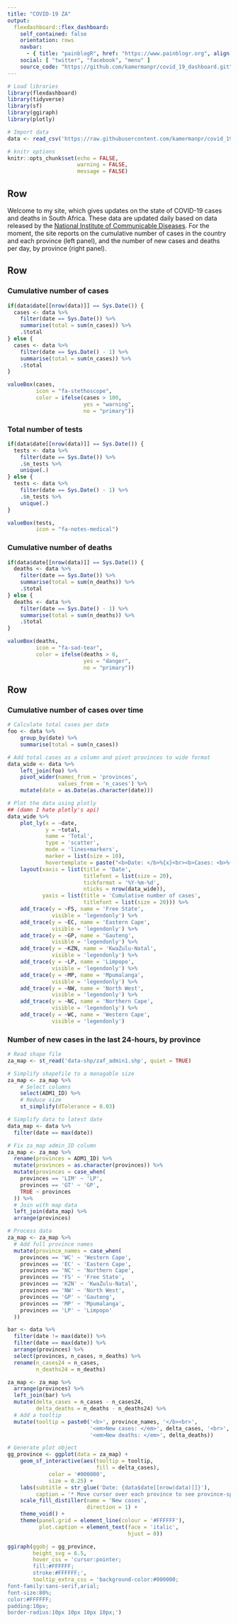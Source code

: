 ```yaml
---
title: "COVID-19 ZA"
output: 
  flexdashboard::flex_dashboard:
    self_contained: false
    orientation: rows
    navbar:
      - { title: "painblogR", href: "https://www.painblogr.org", align: right }
    social: [ "twitter", "facebook", "menu" ]
    source_code: "https://github.com/kamermanpr/covid_19_dashboard.git"
---
```


```r
# Load libraries
library(flexdashboard)
library(tidyverse)
library(sf)
library(ggiraph)
library(plotly)

# Import data
data <- read_csv('https://raw.githubusercontent.com/kamermanpr/covid_19_dataZA/master/data.csv')

# knitr options
knitr::opts_chunk$set(echo = FALSE,
                      warning = FALSE,
                      message = FALSE)
```

<style type="text/css">

.chart-title {
  border-bottom: 1px solid #d7d7d7;
  color: #000000;
  font-size: 20px;
  font-weight: 300;
  padding: 7px 10px 4px;
}

</style>

Row {data-height=50}
----------
Welcome to my site, which gives updates on the state of COVID-19 cases and deaths in South Africa. These data are updated daily based on data released by the [National Institute of Communicable Diseases](http://www.nicd.ac.za/){target="_blank"}. For the moment, the site reports on the cumulative number of cases in the country and each province (left panel), and the number of new cases and deaths per day, by province (right panel).

Row
----------

### Cumulative number of cases

```r
if(data$date[[nrow(data)]] == Sys.Date()) {
  cases <- data %>% 
    filter(date == Sys.Date()) %>% 
    summarise(total = sum(n_cases)) %>%
    .$total
} else {
  cases <- data %>% 
    filter(date == Sys.Date() - 1) %>% 
    summarise(total = sum(n_cases)) %>%
    .$total
}

valueBox(cases, 
         icon = "fa-stethoscope",
         color = ifelse(cases > 100, 
                        yes = "warning", 
                        no = "primary"))
```

### Total number of tests

```r
if(data$date[[nrow(data)]] == Sys.Date()) {
  tests <- data %>% 
    filter(date == Sys.Date()) %>% 
    .$n_tests %>% 
    unique(.)
} else {
  tests <- data %>% 
    filter(date == Sys.Date() - 1) %>% 
    .$n_tests %>% 
    unique(.)
}

valueBox(tests, 
         icon = "fa-notes-medical")
```

### Cumulative number of deaths

```r
if(data$date[[nrow(data)]] == Sys.Date()) {
  deaths <- data %>% 
    filter(date == Sys.Date()) %>% 
    summarise(total = sum(n_deaths)) %>%
    .$total
} else {
  deaths <- data %>% 
    filter(date == Sys.Date() - 1) %>% 
    summarise(total = sum(n_deaths)) %>%
    .$total
}

valueBox(deaths, 
         icon = "fa-sad-tear", 
         color = ifelse(deaths > 0, 
                        yes = "danger", 
                        no = "primary"))
```


Row
----------

### Cumulative number of cases over time

```r
# Calculate total cases per date
foo <- data %>% 
    group_by(date) %>% 
    summarise(total = sum(n_cases)) 

# Add total cases as a column and pivot provinces to wide format
data_wide <- data %>% 
    left_join(foo) %>% 
    pivot_wider(names_from = 'provinces',
                values_from = 'n_cases') %>% 
    mutate(date = as.Date(as.character(date)))

# Plot the data using plotly
## (damn I hate plotly's api)
data_wide %>%     
    plot_ly(x = ~date, 
            y = ~total, 
            name = 'Total',
            type = 'scatter', 
            mode = 'lines+markers',
            marker = list(size = 10),
            hovertemplate = paste("<b>Date: </b>%{x}<br><b>Cases: <b>%{y}")) %>% 
    layout(xaxis = list(title = 'Date',
                        titlefont = list(size = 20), 
                        tickformat = '%Y-%m-%d',
                        nticks = nrow(data_wide)),
           yaxis = list(title = 'Cumulative number of cases',
                        titlefont = list(size = 20))) %>% 
    add_trace(y = ~FS, name = 'Free State', 
              visible = 'legendonly') %>% 
    add_trace(y = ~EC, name = 'Eastern Cape', 
              visible = 'legendonly') %>% 
    add_trace(y = ~GP, name = 'Gauteng', 
              visible = 'legendonly') %>% 
    add_trace(y = ~KZN, name = 'KwaZulu-Natal',
              visible = 'legendonly') %>% 
    add_trace(y = ~LP, name = 'Limpopo', 
              visible = 'legendonly') %>% 
    add_trace(y = ~MP, name = 'Mpumalanga', 
              visible = 'legendonly') %>% 
    add_trace(y = ~NW, name = 'North West', 
              visible = 'legendonly') %>% 
    add_trace(y = ~NC, name = 'Northern Cape', 
              visible = 'legendonly') %>% 
    add_trace(y = ~WC, name = 'Western Cape', 
              visible = 'legendonly')
```

### Number of new cases in the last 24-hours, by province {.no-padding}

```r
# Read shape file
za_map <- st_read('data-shp/zaf_admin1.shp', quiet = TRUE)

# Simplify shapefile to a managable size
za_map <- za_map %>%
    # Select columns
    select(ADM1_ID) %>%
    # Reduce size
    st_simplify(dTolerance = 0.03) 

# Simplify data to latest date
data_map <- data %>% 
  filter(date == max(date)) 

# Fix za_map admin_ID column
za_map <- za_map %>% 
  rename(provinces = ADM1_ID) %>% 
  mutate(provinces = as.character(provinces)) %>% 
  mutate(provinces = case_when(
    provinces == 'LIM' ~ 'LP',
    provinces == 'GT' ~ 'GP',
    TRUE ~ provinces
  )) %>% 
  # Join with map data
  left_join(data_map) %>% 
  arrange(provinces)

# Process data
za_map <- za_map %>% 
  # Add full province names
  mutate(province_names = case_when(
    provinces == 'WC' ~ 'Western Cape',
    provinces == 'EC' ~ 'Eastern Cape',
    provinces == 'NC' ~ 'Northern Cape',
    provinces == 'FS' ~ 'Free State',
    provinces == 'KZN' ~ 'KwaZulu-Natal',
    provinces == 'NW' ~ 'North West',
    provinces == 'GP' ~ 'Gauteng',
    provinces == 'MP' ~ 'Mpumalanga',
    provinces == 'LP' ~ 'Limpopo'
  )) 

bar <- data %>% 
  filter(date != max(date)) %>% 
  filter(date == max(date)) %>% 
  arrange(provinces) %>% 
  select(provinces, n_cases, n_deaths) %>% 
  rename(n_cases24 = n_cases,
         n_deaths24 = n_deaths)

za_map <- za_map %>% 
  arrange(provinces) %>% 
  left_join(bar) %>% 
  mutate(delta_cases = n_cases - n_cases24,
         delta_deaths = n_deaths - n_deaths24) %>% 
  # Add a tooltip
  mutate(tooltip = paste0('<b>', province_names, '</b><br>',
                          '<em>New cases: </em>', delta_cases, '<br>',
                          '<em>New deaths: </em>', delta_deaths))

# Generate plot object
gg_province <- ggplot(data = za_map) +
    geom_sf_interactive(aes(tooltip = tooltip,
                            fill = delta_cases), 
             color = '#000000',
             size = 0.25) +
    labs(subtitle = str_glue('Date: {data$date[[nrow(data)]]}'),
         caption = '* Move cursor over each province to see province-specific data') +
    scale_fill_distiller(name = 'New cases', 
                         direction = 1) +
    theme_void() +
    theme(panel.grid = element_line(colour = '#FFFFFF'),
          plot.caption = element_text(face = 'italic',
                                      hjust = 0))

ggiraph(ggobj = gg_province,
        height_svg = 6.5,
        hover_css = 'cursor:pointer;
        fill:#FFFFFF;
        stroke:#FFFFFF;',
        tooltip_extra_css = 'background-color:#000000;
font-family:sans-serif,arial;
font-size:80%;
color:#FFFFFF;
padding:10px;
border-radius:10px 10px 10px 10px;')
```
